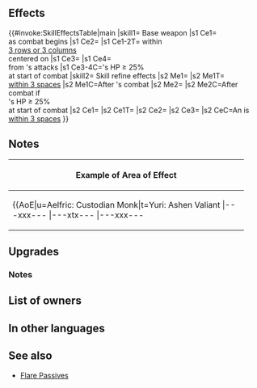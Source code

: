 {{Weapon Infobox
|tagid=SID_枢機卿の書
|intID=4791
|userVersion1=Closed
|userVersion2=Open
|userVersion3=Gleam Closed
|userVersion4=Gleam Open
|exclusive=1
|weaponType=Red Tome
|cost=400
|might=14
|range=2
|effect=For foes within 3 rows or 3 columns centered on unit, deals 10 damage to foe as their combat begins (effects that reduce damage during combat do not apply; will not reduce foe's HP below 1) and inflicts Atk/Res-5 on foe during their combat.<br><br>At start of combat, if unit's HP ≥ 25%, unit makes a guaranteed follow-up attack and reduces damage from foe's attacks by 7 during combat (excluding area-of-effect Specials).
|required=-
|refinePaths=default
|refineSP=400
|refineMedals=500
|refineDews=200
|effectSkill1=Restores 10 HP to allies within 3 spaces of unit after their combat.<br><br>If unit is within 3 spaces of an ally, inflicts Atk/Res-6 on foe, unit deals damage = 20% of unit's Res (excluding area-of-effect Specials), and grants Special cooldown charge +1 to unit per attack during combat (only highest value applied; does not stack), and restores 10 HP to unit after combat.
|properties=
}}
==Effects==
{{#invoke:SkillEffectsTable|main
|skill1={{SCi|weapon}} Base weapon
|s1 Ce1={{Eft|Damage|10}}<br>as combat begins
|s1 Ce2={{Eft|Temporary debuffs|Atk/Res|5}}
|s1 Ce1-2T={{Tgt|Foes}} within<br>[[3 rows or 3 columns]]<br>centered on {{Tgt|Unit}}
|s1 Ce3={{Eft|Guaranteed Follow-Ups}}
|s1 Ce4={{Eft|Damage Reduction|7}}<br>from {{Tgt|Foe}}'s attacks
|s1 Ce3-4C={{Tgt|Unit}}'s HP ≥ 25%<br>at start of combat
|skill2={{Si|Cardinal's Tome|refine=Skill1}} Skill refine effects
|s2 Me1={{Eft|Heal|10}}
|s2 Me1T={{Tgt|Allies}}<br>[[within 3 spaces]]
|s2 Me1C=After {{Tgt|Ally}}'s combat
|s2 Me2={{Eft|Heal|10}}
|s2 Me2C=After combat if<br>{{Tgt|Unit}}'s HP ≥ 25%<br>at start of combat
|s2 Ce1={{Eft|Temporary debuffs|Atk/Res|6}}
|s2 Ce1T={{Tgt|Foe}}
|s2 Ce2={{Eft|Damage Boost|20% of {{Tgt|Unit}}'s Res}}
|s2 Ce3={{Eft|Accelerate Charge}}
|s2 CeC=An {{Tgt|Ally}} is<br>[[within 3 spaces]]
}}
==Notes==
{{CombatDamage|10}}
{{Temporary debuffs}}
{{FoesCombatEffect|damage as combat begins and temporary debuff effects}}
{{Guaranteed follow-up interaction}}
{{FlatDamageReduction|7}}
{|class="wikitable default mw-collapsible" 
!Example of Area of Effect
|-
|align="middle" style="max-width:450px;margin:auto"|{{AoE|u=Aelfric: Custodian Monk|t=Yuri: Ashen Valiant
|---xxx---
|---xtx---
|---xxx---
|xxxxxxxxx
|xxxxuxxxx
|xxxxxxxxx
|---xxx---
|---xxx---
|---xxx---
}}
|}
==Upgrades==
{{Weapon Upgrade List}}
===Notes===
{{After combat healing|allies=1|name={{St|Cardinal's Tome|refine=Skill1}}}}
{{DamageBoost|name={{St|Cardinal's Tome|refine=Skill1}}}}
{{CooldownChargePlus|name={{St|Cardinal's Tome|refine=Skill1}}}}
==List of owners==
{{Skill Hero List}}
==In other languages==
{{OtherLanguages
|japanese=
|german=
|spanishEU=
|spanishLA=
|french=
|italian=
|chineseTW=
|portuguese=
}}
==See also==
{{See also skills|cond=(Description LIKE '%deals%damage% as combat begins%' OR Description LIKE '%restore%HP%after ally_s combat%' OR Description LIKE '%restore%HP%after their combat%') AND Exclusive='1'}}
* [[Flare Passives]]
{{Weapons Navbox}}